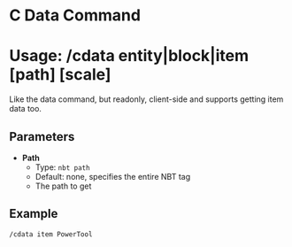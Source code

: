 # C Data Command
# Usage: /cdata entity|block|item \[path] \[scale]
Like the data command, but readonly, client-side and supports getting item data too.

## Parameters
- **Path**
  + Type: `nbt path`
  + Default: none, specifies the entire NBT tag
  + The path to get

## Example
`/cdata item PowerTool`
